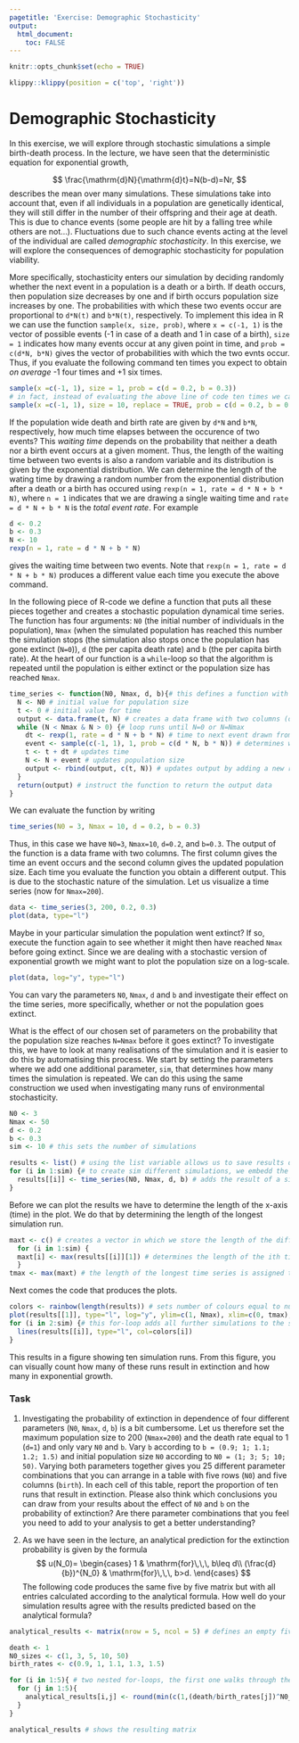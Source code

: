 ```yaml
---
pagetitle: 'Exercise: Demographic Stochasticity'
output: 
  html_document:
    toc: FALSE
---
```


```r
knitr::opts_chunk$set(echo = TRUE)
```

```r
klippy::klippy(position = c('top', 'right'))
```

# Demographic Stochasticity {.tabset}

In this exercise, we will explore through stochastic simulations a simple birth-death process. In the lecture, we have seen that the deterministic equation for exponential growth,

$$
\frac{\mathrm{d}N}{\mathrm{d}t}=N(b-d)=Nr,
$$
describes the mean over many simulations. These simulations take into account that, even if all individuals in a population are genetically identical, they will still differ in the number of their offspring and their age at death. This is due to chance events (some people are hit by a falling tree while others are not...). Fluctuations due to such chance events acting at the level of the individual are called *demographic stochasticity*. In this exercise, we will explore the consequences of demographic stochasticity for population viability.

More specifically, stochasticity enters our simulation by deciding randomly whether the next event in a population is a death or a birth. If death occurs, then population size decreases by one and if birth occurs population size increases by one. The probabilities with which these two events occur are proportional to ```d*N(t)``` and ```b*N(t)```, respectively. To implement this idea in R we can use the function ```sample(x, size, prob)```, where ```x = c(-1, 1)``` is the vector of possible events (-1 in case of a death and 1 in case of a birth), ```size = 1``` indicates how many events occur at any given point in time, and ```prob = c(d*N, b*N)``` gives the vector of probabilities with which the two evnts occur. Thus, if you evaluate the following command ten times you expect to obtain *on average* -1 four times and +1 six times.

```r
sample(x =c(-1, 1), size = 1, prob = c(d = 0.2, b = 0.3))
# in fact, instead of evaluating the above line of code ten times we can simply evaluate
sample(x =c(-1, 1), size = 10, replace = TRUE, prob = c(d = 0.2, b = 0.3)) # here we had to add the argument replace=TRUE to the function to indicate that earlier outcomes do not effect the probabilities of future outcomes
```

If the population wide death and birth rate are given by ```d*N``` and ```b*N```, respectively, how much time elapses between the occurence of two events? This *waiting time* depends on the probability that neither a death nor a birth event occurs at a given moment. Thus, the length of the waiting time between two events is also a random variable and its distribution is given by the exponential distribution. We can determine the length of the wating time by drawing a random number from the exponential distribution after a death or a birth has occured using ```rexp(n = 1, rate = d * N + b * N)```, where ```n = 1``` indicates that we are drawing a single waiting time and ```rate = d * N + b * N``` is the *total event rate*. For example

```r
d <- 0.2
b <- 0.3
N <- 10
rexp(n = 1, rate = d * N + b * N)
```

gives the waiting time between two events. Note that ```rexp(n = 1, rate = d * N + b * N)``` produces a different value each time you execute the above command.

In the following piece of R-code we define a function that puts all these pieces together and creates a stochastic population dynamical time series. The function has four arguments: ```N0``` (the initial number of individuals in the population), ```Nmax``` (when the simulated population has reached this number the simulation stops (the simulation also stops once the population has gone extinct (```N=0```)), ```d``` (the per capita death rate) and ```b``` (the per capita birth rate). At the heart of our function is a ```while```-loop so that the algorithm is repeated until the population is either extinct or the population size has reached ```Nmax```.

```r
time_series <- function(N0, Nmax, d, b){# this defines a function with the name "time_series". It has four arguments: N0, Nmax, b, d
  N <- N0 # initial value for population size
  t <- 0 # initial value for time
  output <- data.frame(t, N) # creates a data frame with two columns (one for time and one for population size) in which we store the results from the simulation; we could also have used a matrix instead
  while (N < Nmax & N > 0) {# loop runs until N=0 or N=Nmax
    dt <- rexp(1, rate = d * N + b * N) # time to next event drawn from exponential distribution
    event <- sample(c(-1, 1), 1, prob = c(d * N, b * N)) # determines whether next event is birth or death
    t <- t + dt # updates time
    N <- N + event # updates population size
    output <- rbind(output, c(t, N)) # updates output by adding a new row
  }
  return(output) # instruct the function to return the output data
}
```

We can evaluate the function by writing

```r
time_series(N0 = 3, Nmax = 10, d = 0.2, b = 0.3)
```

Thus, in this case we have ```N0=3```, ```Nmax=10```, ```d=0.2```, and ```b=0.3```. The output of the function is a data frame with two columns. The first column gives the time an event occurs and the second column gives the updated population size. Each time you evaluate the function you obtain a different output. This is due to the stochastic nature of the simulation. Let us visualize a time series (now for ```Nmax=200```).

```r
data <- time_series(3, 200, 0.2, 0.3)
plot(data, type="l")
```

Maybe in your particular simulation the population went extinct? If so, execute the function again to see whether it might then have reached ```Nmax``` before going extinct. Since we are dealing with a stochastic version of exponential growth we might want to plot the population size on a log-scale.

```r
plot(data, log="y", type="l")
```

You can vary the parameters ```N0```, ```Nmax```, ```d``` and ```b``` and investigate their effect on the time series, more specifically, whether or not the population goes extinct.

What is the effect of our chosen set of parameters on the probability that the population size reaches ```N=Nmax``` before it goes extinct? To investigate this, we have to look at many realisations of the simulation and it is easier to do this by automatising this process. We start by setting the parameters where we add one additional parameter, ```sim```, that determines how many times the simulation is repeated. We can do this using the same construction we used when investigating many runs of environmental stochasticity.

```r
N0 <- 3
Nmax <- 50
d <- 0.2
b <- 0.3
sim <- 10 # this sets the number of simulations

results <- list() # using the list variable allows us to save results of all iterations of the function time_series, that is, we can save several data frames in it
for (i in 1:sim) {# to create sim different simulations, we embedd the function time.series in a for-loop
  results[[i]] <- time_series(N0, Nmax, d, b) # adds the result of a simulation to the results, note that we have to use [[]] to access list entries
}
```

Before we can plot the results we have to determine the length of the x-axis (time) in the plot. We do that by determining the length of the longest simulation run.

```r
maxt <- c() # creates a vector in which we store the length of the different time series
  for (i in 1:sim) {
  maxt[i] <- max(results[[i]][1]) # determines the length of the ith time series and stores the result in the object maxt
  }
tmax <- max(maxt) # the length of the longest time series is assigned to the parameter tmax
```

Next comes the code that produces the plots.

```r
colors <- rainbow(length(results)) # sets number of colours equal to number sim
plot(results[[1]], type="l", log="y", ylim=c(1, Nmax), xlim=c(0, tmax), col=colors[1]) # plots the first simulation
for (i in 2:sim) {# this for-loop adds all further simulations to the same graph
  lines(results[[i]], type="l", col=colors[i])
}
```

This results in a figure showing ten simulation runs. From this figure, you can visually count how many of these runs result in extinction and how many in exponential growth.

### Task

  1)
Investigating the probability of extinction in dependence of four different parameters (```N0```, ```Nmax```, ```d```, ```b```) is a bit cumbersome. Let us therefore set the maximum population size to 200 (```Nmax=200```) and the death rate equal to 1 (```d=1```) and only vary ```N0``` and ```b```. Vary ```b``` according to ```b = (0.9; 1; 1.1; 1.2; 1.5)``` and initial population size ```N0``` according to ```N0 = (1; 3; 5; 10; 50)```. Varying both parameters together gives you 25 different parameter combinations that you can arrange in a table with five rows (```N0```) and five columns (```birth```). In each cell of this table, report the proportion of ten runs that result in extinction.
Please also think which conclusions you can draw from your results about the effect of ```N0``` and ```b``` on the probability of extinction? Are there parameter combinations that you feel you need to add to your analysis to get a better understanding?

  2) 
As we have seen in the lecture, an analytical prediction for the extinction probability is given by the formula 
$$
u(N_0)=
\begin{cases}
1 & \mathrm{for}\,\,\, b\leq d\\
(\frac{d}{b})^{N_0} & \mathrm{for}\,\,\, b>d.
\end{cases}
$$
The following code produces the same five by five matrix but with all entries calculated according to the analytical formula. How well do your simulation results agree with the results predicted based on the analytical formula?

```r
analytical_results <- matrix(nrow = 5, ncol = 5) # defines an empty five by five matrix in which we can store the results

death <- 1
N0_sizes <- c(1, 3, 5, 10, 50)
birth_rates <- c(0.9, 1, 1.1, 1.3, 1.5)

for (i in 1:5){ # two nested for-loops, the first one walks through the rows and the second one walks through the columns
  for (j in 1:5){
    analytical_results[i,j] <- round(min(c(1,(death/birth_rates[j])^N0_sizes[i])),3) # results are rounded to three digits after the comma
  }
}

analytical_results # shows the resulting matrix
```